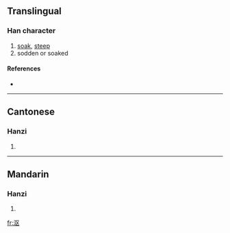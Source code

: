 {{also|漚}}
==Translingual==

===Han character===
{{Han char|rn=85|rad=水|as=04|sn=7|four=|canj=水尸大 (ESK)}}

# [[soak]], [[steep]]
# sodden or soaked

====References====
* {{Han ref|kx=0612.121|hdz=31561.020|uh=6CA4|ud=27812}}

----

==Cantonese==

===Hanzi===
{{yue-hanzi|jyut=|y=au1, au3}}

# {{defn|Cantonese}}

----

==Mandarin==

===Hanzi===
{{cmn-hanzi|tra=漚|pin=[[òu]] ([[ou4]])|wg=ou<sup>4</sup>}}

# {{defn|Mandarin}}

[[fr:沤]]